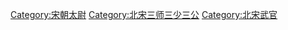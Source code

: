 [[Category:宋朝太尉|Category:宋朝太尉]]
[[Category:北宋三师三少三公|Category:北宋三师三少三公]]
[[Category:北宋武官|Category:北宋武官]]
